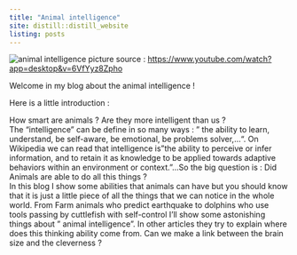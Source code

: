 ```yaml
---
title: "Animal intelligence"
site: distill::distill_website
listing: posts 
---
```


![animal intelligence](animalinteligencepicture.jpg)
picture source : <https://www.youtube.com/watch?app=desktop&v=6VfYyz8Zpho>

Welcome in my blog about the animal intelligence !

Here is a little introduction : 

How smart are animals ? Are they more intelligent than us ?  
The "intelligence" can be define in so many ways : " the ability to learn, understand, be self-aware, be emotional, be problems solver,...". On Wikipedia we can read that intelligence is "the ability to perceive or infer information, and to retain it as knowledge to be applied towards adaptive behaviors within an environment or context."...So the big question is : Did Animals are able to do all this things ?   
In this blog I show some abilities that animals can have but you should know that it is just a little piece of all the things that we can notice in the whole world.
From Farm animals who predict earthquake to dolphins who use tools passing by cuttlefish with self-control I'll show some astonishing things about " animal intelligence". 
In other articles they try to explain where does this thinking ability come from. Can we make a link between the brain size and the cleverness ?  









